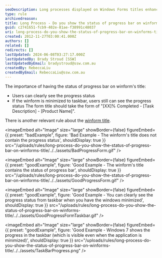 ```yaml
---
seoDescription: Long processes displayed on Windows Forms titles enhance user experience by providing clear progress updates and taskbar visibility even when minimized.
type: rule
archivedreason:
title: Long Process - Do you show the status of progress bar on winform's title?
guid: c2741651-fcb9-402e-81ae-f38991c48037
uri: long-process-do-you-show-the-status-of-progress-bar-on-winforms-title
created: 2012-11-27T03:00:41.000Z
authors: []
related: []
redirects: []
lastUpdated: 2024-06-08T03:27:17.000Z
lastUpdatedBy: Brady Stroud [SSW]
lastUpdatedByEmail: bradystroud@ssw.com.au
createdBy: RebeccaLiu
createdByEmail: RebeccaLiu@ssw.com.au
---
```


The importance of having the status of progress bar on winform's title:

- Users can clearly see the progress status
- If the winform is minimized to taskbar, users still can see the progress status
The form title should take the form of "[XX]% Completed - [Task Description] - [Product Name]".

There is another relevant rule about the [winform title](/title-bar-do-you-put-the-current-document-project-name-as-the-first-word-of-your-title-bar).

<imageEmbed
  alt="Image"
  size="large"
  showBorder={false}
  figureEmbed={{
    preset: "badExample",
    figure: 'Bad Example - The winform\'s title does not contain the progress status',
    shouldDisplay: true
  }}
  src="/uploads/rules/long-process-do-you-show-the-status-of-progress-bar-on-winforms-title/../../assets/BadProgressForm.gif"
/>

<imageEmbed
  alt="Image"
  size="large"
  showBorder={false}
  figureEmbed={{
    preset: "goodExample",
    figure: 'Good Example - The winform\'s title contains the status of progress bar',
    shouldDisplay: true
  }}
  src="/uploads/rules/long-process-do-you-show-the-status-of-progress-bar-on-winforms-title/../../assets/GoodProgressForm.gif"
/>

<imageEmbed
  alt="Image"
  size="large"
  showBorder={false}
  figureEmbed={{
    preset: "goodExample",
    figure: 'Good Example - You can clearly see the progress status from taskbar when you have the windows minimized',
    shouldDisplay: true
  }}
  src="/uploads/rules/long-process-do-you-show-the-status-of-progress-bar-on-winforms-title/../../assets/GoodProgressFormTaskbar.gif"
/>

<imageEmbed
  alt="Image"
  size="large"
  showBorder={false}
  figureEmbed={{
    preset: "goodExample",
    figure: 'Good Example - Windows 7 shows the progress in the taskbar (which is visible even when the application is minimized)',
    shouldDisplay: true
  }}
  src="/uploads/rules/long-process-do-you-show-the-status-of-progress-bar-on-winforms-title/../../assets/TaskBarProgress.png"
/>
